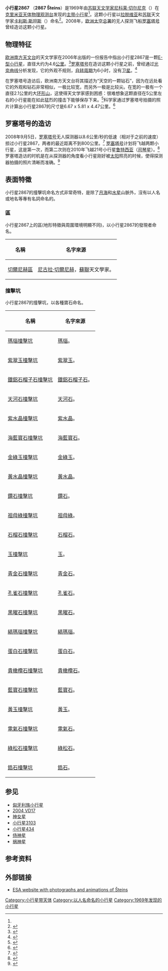 {{Infobox Planet | width = 25em | bgcolour = #FFFFC0 |
 name=2867 Šteins
 | image=2867 Šteins by Rosetta (reprocessed).png
 | discovery=yes
 | discovery_ref= <ref name="MPC">{{cite web | url=http://www.cfa.harvard.edu/iau/lists/NumberedMPs000001.html | title=Discovery Circumstances: Numbered Minor Planets (1)-(5000) | accessdate=December 29, 2008 | publisher=IAU: Minor Planet Center | archive-date=2012-07-09 | archive-url=https://www.webcitation.org/692LgQR3i?url=http://www.minorplanetcenter.net/iau/lists/NumberedMPs000001.html | dead-url=no }}</ref>
 | discoverer=[[尼古拉·切爾尼赫|尼科莱·切尔尼克]]
 | discovery_site = [[克里米亞天文台|克里米亚天体物理观测台]]
 | discovered=1969年11月4日
 | alt_names= 
 | named_after = [[卡利斯·斯坦斯|卡利斯·斯坦斯]]
 | mp_category=[[小行星带|主带]]
 | orbit_ref=[ftp://ftp.lowell.edu/pub/elgb/astorb.html]
 | epoch= 2008年2月4日 ([[儒略日|JD]] 2454500.5)
 | semimajor=353.495 Gm (2.363 [[天文单位|AU]])
 | perihelion=301.857 Gm (2.018 AU)
 | aphelion=405.132 Gm (2.708 AU)
 | eccentricity=0.146
 | period=1326.736 [[日|地球日]] (3.63 [[儒略年|a]])
 | inclination=9.946°
 | asc_node=55.530°
 | arg_perihelion=250.559°
 | mean_anomaly=259.193°
 | avg_speed=19.27 km/s
 | physical_characteristics=yes
 | dimensions= 6.67 x 5.81 x 4.47 km<ref name="ESAScience"/>
 | mass=?{{e|?}} [[kilogram|kg]]
 | density=? g/cm³
 | surface_grav=? m/s²
 | escape_velocity=? km/s
 | sidereal_day= 6.05 h
 | axial_tilt=?° | pole_ecliptic_lat=? | pole_ecliptic_lon=?
 | spectral_type=[[E-型小行星|E型]]
 | abs_magnitude=12.9
 | albedo=0.34 ± 0.06
 | single_temperature=~181 [[热力学温标|K]]}}

'''小行星2867''' （'''2867 Šteins'''）是1969年由[[苏联|苏联]][[天文学家|天文学家]][[尼古拉·切爾尼赫|尼科莱·切尔尼克]]（{{lang-ru|Николай Степанович Черных}}）在[[克里米亞天文台|克里米亚天体物理观测台]]发现的[[小行星带|主带]][[小行星|小行星]]<ref name="MPC"/>。这颗小行星以[[拉脱维亚|拉脱维亚]]和[[苏联|苏联]]天文学家[[卡利斯·斯坦斯|卡利斯·斯坦斯]]（{{lang-lv|Kārlis Šteins}}）命名<ref>{{cite book | last=Schmadel | first=Lutz | authorlink=Lutz D. Schmadel | title=Dictionary of minor planet names | url=http://books.google.com/?id=KWrB1jPCa8AC&pg=PA235 | accessdate=2008-12-29 | edition=fifth | year=2003 | publisher=Springer | location=Germany | isbn=3-540-00238-3 | page=235 }}</ref>。2008年，[[欧洲太空总署|欧洲太空总署]]的无人探测飞船[[罗塞塔号|罗塞塔号]]曾经造访这颗小行星。

==物理特征==
[[欧洲南方天文台|欧洲南方天文台]]的天文学家在2006年出版的一份报告中指出小行星2867是一颗[[E-型小行星|E-型]][[小行星|小行星]]，直径大约为4.6[[公里|公里]]。<ref>{{cite web
 | title = First albedo determination of 2867 Steins, target of the Rosetta mission
 | author = S. Fornasier, I. Belskaya, M. Fulchignoni, M. A. Barucci, C. Barbieri
 | url = http://fr.arxiv.org/abs/astro-ph/0602631
 | year = 2006
 | access-date = 2010-07-24
 | archive-date = 2020-09-15
 | archive-url = https://web.archive.org/web/20200915204120/http://fr.arxiv.org/abs/astro-ph/0602631
 | dead-url = no
 }}</ref>[[罗塞塔号|罗塞塔号]]在造访这颗小行星之前，曾经通过[[光变曲线|光变曲线]]分析发现，它的外观不规则，[[自转周期|自转周期]]为6小时，没有[[小行星卫星|卫星]]。<ref>{{cite web
 | title = OSIRIS camera on Rosetta obtains ‘light curve’ of asteroid Steins
 | url = http://www.esa.int/SPECIALS/Rosetta/SEMCC2R08ZE_0.html
 | author = Michael Küppers, Uwe Keller, Rita Schulz, Gerhard Schwehm
 | accessdate = 2010-07-24
 | archive-date = 2012-04-22
 | archive-url = https://www.webcitation.org/676UNoxHK?url=http://www.esa.int/SPECIALS/Rosetta/SEMCC2R08ZE_0.html
 | dead-url = no
 }}</ref>

在罗塞塔号造访后，欧洲南方天文台将其描述为“天空的一颗钻石”，因为在远处看它的外观和钻石非常相似，一极比较宽，而另外一极是比较尖。在宽的一极有一个直径2.1公里的大[[环形山|环形山]]，这使得天文学家感到困惑：很难想象这颗直径在5公里左右的小行星能在如此猛烈的撞击下能够保存下来。<ref>{{cite web
| url=http://www.esa.int/SPECIALS/Rosetta/SEMNMYO4KKF_0.html
| title=Steins: A diamond in the sky
| publisher=ESA Rosetta News
| accessdate=2009-05-29
| archive-date=2012-04-22
| archive-url=https://www.webcitation.org/676UP2gev?url=http://www.esa.int/SPECIALS/Rosetta/SEMNMYO4KKF_0.html
| dead-url=no
}}</ref>科学家通过罗塞塔号拍摄的照片计算出小行星2867的尺寸是6.67 x 5.81 x 4.47公里。<ref name="ESAScience">{{cite web|title=Rosetta's OSIRIS cameras reveal the nature of asteroid Steins|work=ESA Science & Technology|url=http://sci.esa.int/science-e/www/object/index.cfm?fobjectid=46254|date=January 8, 2010|accessdate=2010-07-24|archive-date=2012-04-22|archive-url=https://www.webcitation.org/676UOFvGH?url=http://sci.esa.int/science-e/www/object/index.cfm?fobjectid=46254|dead-url=no}}</ref>

== 罗塞塔号的造访 ==
2008年9月5日，[[罗塞塔号|罗塞塔号]]无人探测器以8.6公里/秒的低速（相对于之前的速度）掠过小行星2867，两者的最近距离不到800公里。<ref>{{cite web
 | title = Encounter of a different kind: Rosetta observes asteroid at close quarters
 | publisher = ESA Rosetta News
 | url = http://www.esa.int/SPECIALS/Rosetta/SEM5EZO4KKF_0.html
 | accessdate = 2009-05-29
 | archive-date = 2009-05-10
 | archive-url = https://web.archive.org/web/20090510113148/http://www.esa.int/SPECIALS/Rosetta/SEM5EZO4KKF_0.html
 | dead-url = no
 }}</ref> [[罗塞塔号|罗塞塔号]]计划将飞越两颗小行星，这是第一次，而第二次则在2010年飞越21号小行星[[鲁特西亚|鲁特西亚]]（[[司琴星|司琴星]]）。<ref>{{cite journal 
 | title = Rosetta Asteroid Targets: 2867 Steins and 21 Lutetia 
 | author = M. A. Barucci, M. Fulchignoni and A. Rossi  
 | journal = Space Science Reviews 
 | volume = 128 
 | issue = 1-4 
 | pages = 67–78 
 | year = 2007  
 | url =  
 | doi = 10.1007/s11214-006-9029-6   }}</ref>罗塞塔造访的时机是在从探测器的角度看小行星刚好被[[太阳|太阳]]照亮的时候，使得探测器拍摄的照片清晰而准确。<ref name="Spacecraft set for asteroid fly-by">{{cite news|url=http://ukpress.google.com/article/ALeqM5g_-M0-esROw8pJHo-OhQCLZWvf3w|title=Spacecraft set for asteroid fly-by|date=September 5, 2008|publisher=The Press Association|accessdate=2008-09-05}}{{dead link|date=2017年12月 |bot=InternetArchiveBot |fix-attempted=yes }}</ref>

== 表面特徵 ==
小行星2867的撞擊坑命名方式非常奇特，是除了[[月海|月海]]和[[水星|水星]]山脈外，沒有以人名或地名等專有名詞命名的。

===區===
小行星2867上的區(地形特徵與周圍環境明顯不同)，以小行星2867的發現者命名。

{| class="wikitable sortable"
|-
! 名稱 !! 名字來源
|-
| [[切爾尼赫區|切爾尼赫區]] || [[尼古拉·切爾尼赫|尼古拉·切爾尼赫]]，[[蘇聯|蘇聯]]天文學家。
|}

=== 撞擊坑 ===
小行星2867的撞擊坑，以各種寶石命名。

{| class="wikitable sortable"
|-
! 名稱 !! 名字來源
|-
| [[瑪瑙撞擊坑|瑪瑙撞擊坑]] || [[瑪瑙|瑪瑙]]。
|-
| [[紫翠玉撞擊坑|紫翠玉撞擊坑]] || [[紫翠玉|紫翠玉]]。
|-
| [[鐵鋁石榴子石撞擊坑|鐵鋁石榴子石撞擊坑]] || [[鐵鋁石榴子石|鐵鋁石榴子石]]。
|-
| [[天河石撞擊坑|天河石撞擊坑]] || [[天河石|天河石]]。
|-
| [[紫水晶撞擊坑|紫水晶撞擊坑]] || [[紫水晶|紫水晶]]。
|-
| [[海藍寶石撞擊坑|海藍寶石撞擊坑]] || [[海藍寶石|海藍寶石]]。
|-
| [[金綠玉撞擊坑|金綠玉撞擊坑]] || [[金綠玉|金綠玉]]。
|-
| [[黃水晶撞擊坑|黃水晶撞擊坑]] || [[黃水晶|黃水晶]]。
|-
| [[鑽石撞擊坑|鑽石撞擊坑]] || [[鑽石|鑽石]]。
|-
| [[祖母綠撞擊坑|祖母綠撞擊坑]] || [[祖母綠|祖母綠]]。
|-
| [[石榴石撞擊坑|石榴石撞擊坑]] || [[石榴石|石榴石]]。
|-
| [[玉撞擊坑|玉撞擊坑]] || [[玉|玉]]。
|-
| [[青金石撞擊坑|青金石撞擊坑]] || [[青金石|青金石]]。
|-
| [[孔雀石撞擊坑|孔雀石撞擊坑]] || [[孔雀石|孔雀石]]。
|-
| [[黑曜石撞擊坑|黑曜石撞擊坑]] || [[黑曜石|黑曜石]]。
|-
| [[縞瑪瑙撞擊坑|縞瑪瑙撞擊坑]] || [[縞瑪瑙|縞瑪瑙]]。
|-
| [[蛋白石撞擊坑|蛋白石撞擊坑]] || [[蛋白石|蛋白石]]。
|-
| [[貴橄欖石撞擊坑|貴橄欖石撞擊坑]] || [[貴橄欖石|貴橄欖石]]。
|-
| [[藍寶石撞擊坑|藍寶石撞擊坑]] || [[藍寶石|藍寶石]]。
|-
| [[黃玉撞擊坑|黃玉撞擊坑]] || [[黃玉|黃玉]]。
|-
| [[電氣石撞擊坑|電氣石撞擊坑]] || [[電氣石|電氣石]]。
|-
| [[綠松石撞擊坑|綠松石撞擊坑]] || [[綠松石|綠松石]]。
|-
| [[鋯石撞擊坑|鋯石撞擊坑]] || [[鋯石|鋯石]]。
|}

==参见==

* [[匈牙利族小行星|匈牙利族小行星]]
* [[2004_VD17|2004 VD17]]
* [[神女星|神女星]]
* [[小行星3103|小行星3103]]
* [[小行星434|小行星434]]
* [[侍神星|侍神星]]
* [[祸神星|祸神星]]

==参考资料==
{{Reflist}}

==外部链接==
*[http://www.esa.int/SPECIALS/Rosetta/SEMNMYO4KKF_1.html#subhead4 ESA website with photographs and animations of Šteins] {{Wayback|url=http://www.esa.int/SPECIALS/Rosetta/SEMNMYO4KKF_1.html#subhead4 |date=20121018094520 }}

{{clear}}

{{Minor Planet Number|[[小行星2866|小行星2866]]|[[小行星2868|小行星2868]]}}

[[Category:小行星带天体|Category:小行星带天体]]
[[Category:以人名命名的小行星|Category:以人名命名的小行星]]
[[Category:1969年发现的小行星|Category:1969年发现的小行星]]